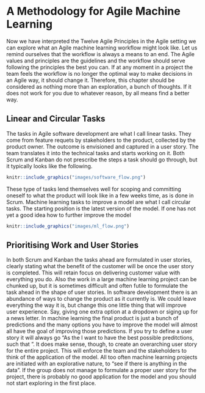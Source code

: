 # A Methodology for Agile Machine Learning

Now we have interpreted the Twelve Agile Principles in the Agile setting we can explore what an Agile machine learning workflow might look like. Let us remind ourselves that the workflow is always a means to an end. The Agile values and principles are the guidelines and the workflow should serve following the principles the best you can. If at any moment in a project the team feels the workflow is no longer the optimal way to make decisions in an Agile way, it should change it. Therefore, this chapter should be considered as nothing more than an exploration, a bunch of thoughts. If it does not work for you due to whatever reason, by all means find a better way.

## Linear and Circular Tasks

The tasks in Agile software development are what I call linear tasks. They come from feature requets by stakeholders to the product, collected by the product owner. The outcome is envisioned and captured in a user story. The team translates it into the technical tasks and starts working on it. Both Scrum and Kanban do not prescribe the steps a task should go through, but it typically looks like the following.

```r
knitr::include_graphics("images/software_flow.png")
```

These type of tasks lend themselves well for scoping and committing oneself to what the product will look like in a few weeks time, as is done in Scrum. Machine learning tasks to improve a model are what I call circular tasks. The starting position is the latest version of the model. If one has not yet a good idea how to further improve the model

```r
knitr::include_graphics("images/ml_flow.png")
```

## Prioritising Work and User Stories

In both Scrum and Kanban the tasks ahead are formulated in user stories, clearly stating what the benefit of the customer will be once the user story is completed. This will retain focus on delivering customer value with everything you do. Also the work in a large machine learning project can be chunked up, but it is sometimes difficult and often futile to formulate the task ahead in the shape of user stories. In software development there is an abundance of ways to change the product as it currently is. We could leave everything the way it is, but change this one little thing that will improve user experience. Say, giving one extra option at a dropdown or siging up for a news letter. In machine learning the final product is just a bunch of predictions and the many options you have to improve the model will almost all have the goal of improving those predictions. If you try to define a user story it will always go "As the <user of the model> I want to have the best possible preditctions, such that <application of the model>". It does make sense, though, to create an overarching user story for the entire project. This will enforce the team and the stakeholders to think of the application of the model. All too often machine learning projects are initiated with an explorative nature, to "see if there is anything in the data". If the group does not manage to formulate a proper user story for the project, there is probably no good application for the model and you should not start exploring in the first place. 
